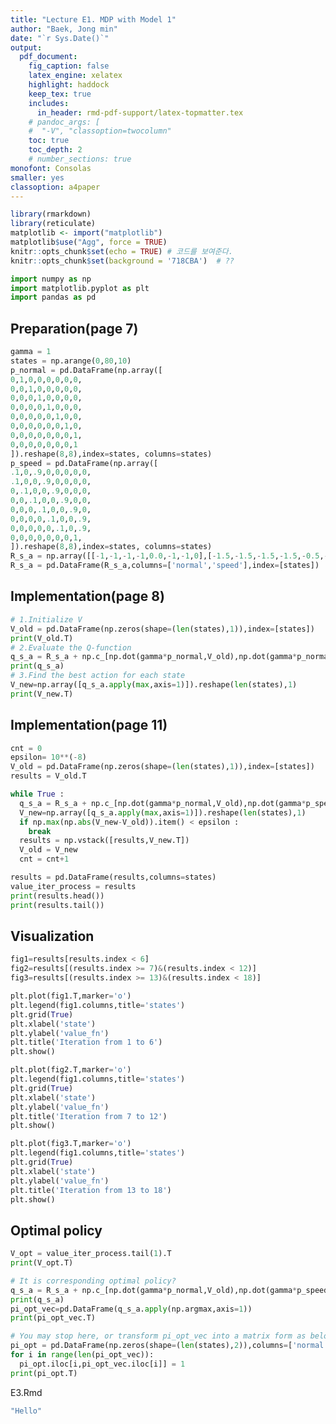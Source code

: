 ```yaml
---
title: "Lecture E1. MDP with Model 1"  
author: "Baek, Jong min"  
date: "`r Sys.Date()`"  
output:   
  pdf_document:
    fig_caption: false  
    latex_engine: xelatex
    highlight: haddock  
    keep_tex: true  
    includes:
      in_header: rmd-pdf-support/latex-topmatter.tex
    # pandoc_args: [
    #  "-V", "classoption=twocolumn"
    toc: true   
    toc_depth: 2  
    # number_sections: true  
monofont: Consolas
smaller: yes
classoption: a4paper
---
```

```r
library(rmarkdown)
library(reticulate)
matplotlib <- import("matplotlib")
matplotlib$use("Agg", force = TRUE)
knitr::opts_chunk$set(echo = TRUE) # 코드를 보여준다.
knitr::opts_chunk$set(background = '718CBA')  # ??
```

```python
import numpy as np
import matplotlib.pyplot as plt
import pandas as pd
```

\newpage
## Preparation(page 7)
```python
gamma = 1
states = np.arange(0,80,10)
p_normal = pd.DataFrame(np.array([
0,1,0,0,0,0,0,0,
0,0,1,0,0,0,0,0,
0,0,0,1,0,0,0,0,
0,0,0,0,1,0,0,0,
0,0,0,0,0,1,0,0,
0,0,0,0,0,0,1,0,
0,0,0,0,0,0,0,1,
0,0,0,0,0,0,0,1
]).reshape(8,8),index=states, columns=states)
p_speed = pd.DataFrame(np.array([
.1,0,.9,0,0,0,0,0,
.1,0,0,.9,0,0,0,0,
0,.1,0,0,.9,0,0,0,
0,0,.1,0,0,.9,0,0,
0,0,0,.1,0,0,.9,0,
0,0,0,0,.1,0,0,.9,
0,0,0,0,0,.1,0,.9,
0,0,0,0,0,0,0,1,
]).reshape(8,8),index=states, columns=states)
R_s_a = np.array([[-1,-1,-1,-1,0.0,-1,-1,0],[-1.5,-1.5,-1.5,-1.5,-0.5,-1.5,-1.5,0]]).T
R_s_a = pd.DataFrame(R_s_a,columns=['normal','speed'],index=[states])
```

## Implementation(page 8)
```python
# 1.Initialize V
V_old = pd.DataFrame(np.zeros(shape=(len(states),1)),index=[states])
print(V_old.T)
# 2.Evaluate the Q-function
q_s_a = R_s_a + np.c_[np.dot(gamma*p_normal,V_old),np.dot(gamma*p_normal,V_old)]
print(q_s_a)
# 3.Find the best action for each state
V_new=np.array([q_s_a.apply(max,axis=1)]).reshape(len(states),1)
print(V_new.T)
```
\newpage
## Implementation(page 11)
```python
cnt = 0
epsilon= 10**(-8)
V_old = pd.DataFrame(np.zeros(shape=(len(states),1)),index=[states])
results = V_old.T

while True :
  q_s_a = R_s_a + np.c_[np.dot(gamma*p_normal,V_old),np.dot(gamma*p_speed,V_old)]
  V_new=np.array([q_s_a.apply(max,axis=1)]).reshape(len(states),1)
  if np.max(np.abs(V_new-V_old)).item() < epsilon : 
    break
  results = np.vstack([results,V_new.T])
  V_old = V_new
  cnt = cnt+1
```

```python
results = pd.DataFrame(results,columns=states)
value_iter_process = results
print(results.head())
print(results.tail())
``` 
\newpage
## Visualization

```python
fig1=results[results.index < 6]
fig2=results[(results.index >= 7)&(results.index < 12)]
fig3=results[(results.index >= 13)&(results.index < 18)]
```

```python
plt.plot(fig1.T,marker='o')
plt.legend(fig1.columns,title='states')
plt.grid(True)
plt.xlabel('state')
plt.ylabel('value_fn')
plt.title('Iteration from 1 to 6')
plt.show()
```

\newpage
```python
plt.plot(fig2.T,marker='o')
plt.legend(fig1.columns,title='states')
plt.grid(True)
plt.xlabel('state')
plt.ylabel('value_fn')
plt.title('Iteration from 7 to 12')
plt.show()
```

```python
plt.plot(fig3.T,marker='o')
plt.legend(fig1.columns,title='states')
plt.grid(True)
plt.xlabel('state')
plt.ylabel('value_fn')
plt.title('Iteration from 13 to 18')
plt.show()
```

\newpage
## Optimal policy
```python
V_opt = value_iter_process.tail(1).T
print(V_opt.T)
```

```python
# It is corresponding optimal policy?
q_s_a = R_s_a + np.c_[np.dot(gamma*p_normal,V_old),np.dot(gamma*p_speed,V_old)]
print(q_s_a)
pi_opt_vec=pd.DataFrame(q_s_a.apply(np.argmax,axis=1))
print(pi_opt_vec.T)
```

```python
# You may stop here, or transform pi_opt_vec into a matrix form as below
pi_opt = pd.DataFrame(np.zeros(shape=(len(states),2)),columns=['normal','speed'],index=states)
for i in range(len(pi_opt_vec)):
  pi_opt.iloc[i,pi_opt_vec.iloc[i]] = 1
print(pi_opt.T)
```

\newpage
E3.Rmd
```r
"Hello"
```

